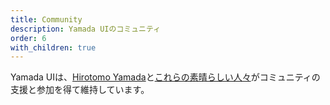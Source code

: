 ```yaml
---
title: Community
description: Yamada UIのコミュニティ
order: 6
with_children: true
---
```


Yamada UIは、[Hirotomo Yamada](https://github.com/yamada-ui)と[これらの素晴らしい人々](https://github.com/yamada-ui/yamada-ui/graphs/contributors)がコミュニティの支援と参加を得て維持しています。
